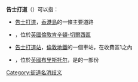 '''告士打道'''（{{lang-en|'''Gloucester Road'''}}）可以指：

* [[告士打道|告士打道]]，[[香港島|香港島]]的一條主要道路
* {{link-en|告士打道 (倫敦)|Gloucester Road, London}}，位於[[英國|英國]][[倫敦|倫敦]][[肯辛頓-切爾西區|肯辛頓-切爾西區]]
* [[格洛斯特路站|告士打道站]]，[[倫敦地鐵|倫敦地鐵]]的一個車站，在收費區1之內
* {{link-en|告士打道 (布里斯托)|Gloucester Road, Bristol}}，位於[[英國|英國]][[布里斯托尔|布里斯托尔]]，是{{link-en|A38公路|A38 road}}的一部份

{{disambig}}

[[Category:街道名消歧义|Category:街道名消歧义]]